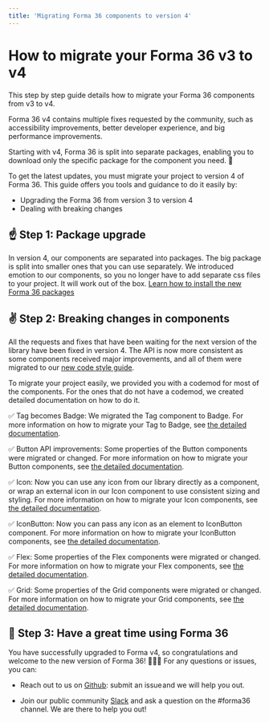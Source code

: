 ```yaml
---
title: 'Migrating Forma 36 components to version 4'
---
```


# How to migrate your Forma 36 v3 to v4

This step by step guide details how to migrate your Forma 36 components from v3 to v4.

Forma 36 v4 contains multiple fixes requested by the community, such as accessibility improvements, better developer experience, and big performance improvements.

Starting with v4, Forma 36 is split into separate packages, enabling you to download only the specific package for the component you need. 🙌

To get the latest updates, you must migrate your project to version 4 of Forma 36. This guide offers you tools and guidance to do it easily by:

- Upgrading the Forma 36 from version 3 to version 4
- Dealing with breaking changes

## ☝️ Step 1: Package upgrade

In version 4, our components are separated into packages. The big package is split into smaller ones that you can use separately.
We introduced emotion to our components, so you no longer have to add separate css files to your project. It will work out of the box. [Learn how to install the new Forma 36 packages](https://github.com/contentful/forma-36/blob/forma-v4/MIGRATION.md#How-to-migrate-your-packages-to-v4)

## ✌️ Step 2: Breaking changes in components

All the requests and fixes that have been waiting for the next version of the library have been fixed in version 4. The API is now more consistent as some components received major improvements, and all of them were migrated to our [new code style guide](https://github.com/contentful/forma-36/blob/forma-v4/docs/code-style-guide.md).

To migrate your project easily, we provided you with a codemod for most of the components. For the ones that do not have a codemod, we created detailed documentation on how to do it.

✅ Tag becomes Badge: We migrated the Tag component to Badge. For more information on how to migrate your Tag to Badge, see [the detailed documentation](https://github.com/contentful/forma-36/blob/forma-v4/MIGRATION.md#how-to-migrate-your-tag-to-badge).

✅ Button API improvements: Some properties of the Button components were migrated or changed. For more information on how to migrate your Button components, see [the detailed documentation](https://github.com/contentful/forma-36/blob/forma-v4/MIGRATION.md#how-to-migrate-your-button-components).

✅ Icon: Now you can use any icon from our library directly as a component, or wrap an external icon in our Icon component to use consistent sizing and styling. For more information on how to migrate your Icon components, see [the detailed documentation](https://github.com/contentful/forma-36/blob/forma-v4/MIGRATION.md#how-to-migrate-your-icon-components).

✅ IconButton: Now you can pass any icon as an element to IconButton component. For more information on how to migrate your IconButton components, see [the detailed documentation](https://github.com/contentful/forma-36/blob/forma-v4/MIGRATION.md#how-to-migrate-your-iconbutton-components).

✅ Flex: Some properties of the Flex components were migrated or changed. For more information on how to migrate your Flex components, see [the detailed documentation](https://github.com/contentful/forma-36/blob/forma-v4/MIGRATION.md#how-to-migrate-your-flex-components).

✅ Grid: Some properties of the Grid components were migrated or changed. For more information on how to migrate your Grid components, see [the detailed documentation](https://github.com/contentful/forma-36/blob/forma-v4/MIGRATION.md#how-to-migrate-your-grid-components).

## 🤟 Step 3: Have a great time using Forma 36

You have successfully upgraded to Forma v4, so congratulations and welcome to the new version of Forma 36! 🎉🎉🎉
For any questions or issues, you can:

- Reach out to us on [Github](https://github.com/contentful/forma-36/issues): submit an issue and we will help you out.

- Join our public community [Slack](https://join.slack.com/t/contentful-community/shared_invite/zt-f2u3vjyq-k2G7wu_ji4~Toywt955Ynw) and ask a question on the #forma36 channel. We are there to help you out!
